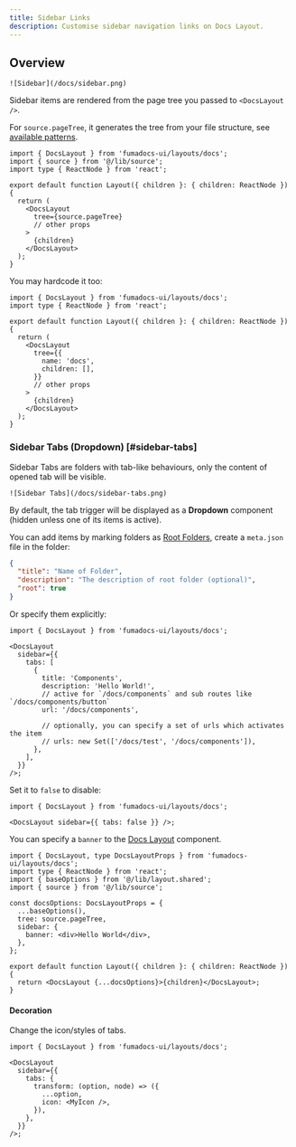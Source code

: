 ```yaml
---
title: Sidebar Links
description: Customise sidebar navigation links on Docs Layout.
---
```


## Overview

<div className='flex justify-center items-center *:max-w-[200px] bg-gradient-to-br from-fd-primary/10 rounded-xl border'>

    ![Sidebar](/docs/sidebar.png)

</div>

Sidebar items are rendered from the page tree you passed to `<DocsLayout />`.

For `source.pageTree`, it generates the tree from your file structure, see [available patterns](/docs/ui/page-conventions).

```tsx title="layout.tsx"
import { DocsLayout } from 'fumadocs-ui/layouts/docs';
import { source } from '@/lib/source';
import type { ReactNode } from 'react';

export default function Layout({ children }: { children: ReactNode }) {
  return (
    <DocsLayout
      tree={source.pageTree}
      // other props
    >
      {children}
    </DocsLayout>
  );
}
```

You may hardcode it too:

```tsx title="layout.tsx"
import { DocsLayout } from 'fumadocs-ui/layouts/docs';
import type { ReactNode } from 'react';

export default function Layout({ children }: { children: ReactNode }) {
  return (
    <DocsLayout
      tree={{
        name: 'docs',
        children: [],
      }}
      // other props
    >
      {children}
    </DocsLayout>
  );
}
```

### Sidebar Tabs (Dropdown) [#sidebar-tabs]

Sidebar Tabs are folders with tab-like behaviours, only the content of opened tab will be visible.

<div className='flex justify-center items-center *:max-w-[360px] bg-gradient-to-br from-fd-primary/10 rounded-xl border'>

    ![Sidebar Tabs](/docs/sidebar-tabs.png)

</div>

By default, the tab trigger will be displayed as a **Dropdown** component (hidden unless one of its items is active).

You can add items by marking folders as [Root Folders](/docs/ui/page-conventions#root-folder), create a `meta.json` file in the folder:

```json title="content/docs/my-folder/meta.json"
{
  "title": "Name of Folder",
  "description": "The description of root folder (optional)",
  "root": true
}
```

Or specify them explicitly:

```tsx title="/app/docs/layout.tsx"
import { DocsLayout } from 'fumadocs-ui/layouts/docs';

<DocsLayout
  sidebar={{
    tabs: [
      {
        title: 'Components',
        description: 'Hello World!',
        // active for `/docs/components` and sub routes like `/docs/components/button`
        url: '/docs/components',

        // optionally, you can specify a set of urls which activates the item
        // urls: new Set(['/docs/test', '/docs/components']),
      },
    ],
  }}
/>;
```

Set it to `false` to disable:

```tsx
import { DocsLayout } from 'fumadocs-ui/layouts/docs';

<DocsLayout sidebar={{ tabs: false }} />;
```

<Callout title="Want further customisations?">

You can specify a `banner` to the [Docs Layout](/docs/ui/layouts/docs) component.

```tsx
import { DocsLayout, type DocsLayoutProps } from 'fumadocs-ui/layouts/docs';
import type { ReactNode } from 'react';
import { baseOptions } from '@/lib/layout.shared';
import { source } from '@/lib/source';

const docsOptions: DocsLayoutProps = {
  ...baseOptions(),
  tree: source.pageTree,
  sidebar: {
    banner: <div>Hello World</div>,
  },
};

export default function Layout({ children }: { children: ReactNode }) {
  return <DocsLayout {...docsOptions}>{children}</DocsLayout>;
}
```

</Callout>

#### Decoration

Change the icon/styles of tabs.

```tsx
import { DocsLayout } from 'fumadocs-ui/layouts/docs';

<DocsLayout
  sidebar={{
    tabs: {
      transform: (option, node) => ({
        ...option,
        icon: <MyIcon />,
      }),
    },
  }}
/>;
```
